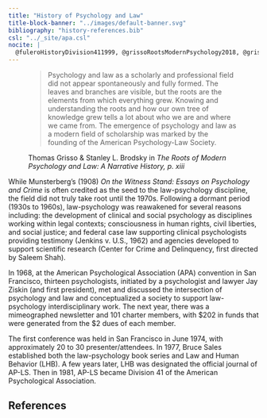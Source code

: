 ```yaml
---
title: "History of Psychology and Law"
title-block-banner: "../images/default-banner.svg"
bibliography: "history-references.bib"
csl: "../_site/apa.csl"
nocite: |
  @fuleroHistoryDivision411999, @grissoRootsModernPsychology2018, @grissoDevelopmentalHistoryAmerican1991, @munsterbergWitnessStandEssays2009, @wylieFourDecadesJournal2018
---
```


<figure>

<blockquote class="blockquote">

<p class="mb-0">

Psychology and law as a scholarly and professional field did not appear spontaneously and fully formed. The leaves and branches are visible, but the roots are the elements from which everything grew. Knowing and understanding the roots and how our own tree of knowledge grew tells a lot about who we are and where we came from. The emergence of psychology and law as a modern field of scholarship was marked by the founding of the American Psychology-Law Society.

</p>

</blockquote>

<figcaption class="blockquote-footer">

Thomas Grisso & Stanley L. Brodsky in <cite title="">The Roots of Modern Psychology and Law: A Narrative History, p. xiii</cite>

</figcaption>

</figure>

While Munsterberg's (1908) *On the Witness Stand: Essays on Psychology and Crime* is often credited as the seed to the law-psychology discipline, the field did not truly take root until the 1970s. Following a dormant period (1930s to 1960s), law-psychology was reawakened for several reasons including: the development of clinical and social psychology as disciplines working within legal contexts; consciousness in human rights, civil liberties, and social justice; and federal case law supporting clinical psychologists providing testimony (Jenkins v. U.S., 1962) and agencies developed to support scientific research (Center for Crime and Delinquency, first directed by Saleem Shah).

In 1968, at the American Psychological Association (APA) convention in San Francisco, thirteen psychologists, initiated by a psychologist and lawyer Jay Ziskin (and first president), met and discussed the intersection of psychology and law and conceptualized a society to support law-psychology interdisciplinary work. The next year, there was a mimeographed newsletter and 101 charter members, with \$202 in funds that were generated from the \$2 dues of each member.

The first conference was held in San Francisco in June 1974, with approximately 20 to 30 presenter/attendees. In 1977, Bruce Sales established both the law-psychology book series and Law and Human Behavior (LHB). A few years later, LHB was designated the official journal of AP-LS. Then in 1981, AP-LS became Division 41 of the American Psychological Association.

::: {.callout-note collapse="true"}
## References

::: {#refs}
:::
:::
